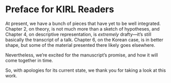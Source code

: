 # Preface for KIRL Readers {.unnumbered}

At present, we have a bunch of pieces that have yet to be well integrated. Chapter 2, on theory, is not much more than a sketch of hypotheses, and Chapter 4, on descriptive representation, is *extremely* drafty---it's still basically the transcript of a talk.  Chapter 6, on the Korean case, is in better shape, but some of the material presented there likely goes elsewhere.

Nevertheless, we're excited for the manuscript's promise, and how it will come together in time.

So, with apologies for its current state, we thank you for taking a look at this work.
